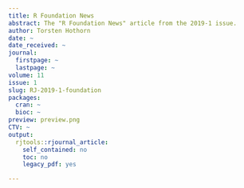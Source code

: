 ```yaml
---
title: R Foundation News
abstract: The "R Foundation News" article from the 2019-1 issue.
author: Torsten Hothorn
date: ~
date_received: ~
journal:
  firstpage: ~
  lastpage: ~
volume: 11
issue: 1
slug: RJ-2019-1-foundation
packages:
  cran: ~
  bioc: ~
preview: preview.png
CTV: ~
output:
  rjtools::rjournal_article:
    self_contained: no
    toc: no
    legacy_pdf: yes

---
```

